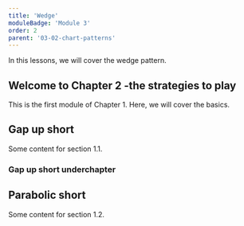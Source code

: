 ```yaml
---
title: 'Wedge'
moduleBadge: 'Module 3'
order: 2
parent: '03-02-chart-patterns'
---
```


In this lessons, we will cover the wedge pattern.

## Welcome to Chapter 2 -the strategies to play

This is the first module of Chapter 1. Here, we will cover the basics.

## Gap up short

Some content for section 1.1.

### Gap up short underchapter

## Parabolic short

Some content for section 1.2.
